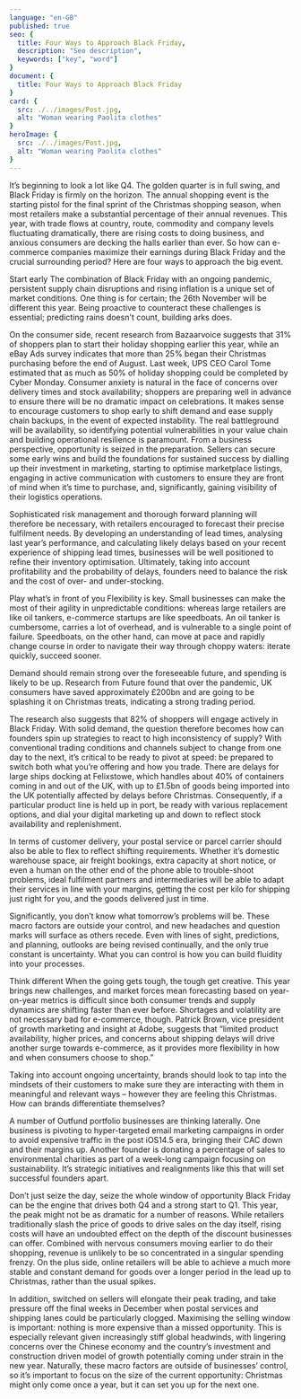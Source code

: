 ```yaml
---
language: "en-GB"
published: true
seo: {
  title: Four Ways to Approach Black Friday,
  description: "Seo description",
  keywords: ["key", "word"]
}
document: {
  title: Four Ways to Approach Black Friday
}
card: {
  src: ./../images/Post.jpg,
  alt: "Woman wearing Paolita clothes"
}
heroImage: {
  src: ./../images/Post.jpg,
  alt: "Woman wearing Paolita clothes"
}
---
```


It’s beginning to look a lot like Q4. The golden quarter is in full swing, and Black Friday is firmly on the horizon. The annual shopping event is the starting pistol for the final sprint of the Christmas shopping season, when most retailers make a substantial percentage of their annual revenues. This year, with trade flows at country, route, commodity and company levels fluctuating dramatically, there are rising costs to doing business, and anxious consumers are decking the halls earlier than ever. So how can e-commerce companies maximize their earnings during Black Friday and the crucial surrounding period? Here are four ways to approach the big event.

Start early
The combination of Black Friday with an ongoing pandemic, persistent supply chain disruptions and rising inflation is a unique set of market conditions. One thing is for certain; the 26th November will be different this year. Being proactive to counteract these challenges is essential; predicting rains doesn't count, building arks does.

On the consumer side, recent research from Bazaarvoice suggests that 31% of shoppers plan to start their holiday shopping earlier this year, while an eBay Ads survey indicates that more than 25% began their Christmas purchasing before the end of August. Last week, UPS CEO Carol Tome estimated that as much as 50% of holiday shopping could be completed by Cyber Monday. Consumer anxiety is natural in the face of concerns over delivery times and stock availability; shoppers are preparing well in advance to ensure there will be no dramatic impact on celebrations. 
It makes sense to encourage customers to shop early to shift demand and ease supply chain backups, in the event of expected instability. The real battleground will be availability, so identifying potential vulnerabilities in your value chain and building operational resilience is paramount. From a business perspective, opportunity is seized in the preparation. Sellers can secure some early wins and build the foundations for sustained success by dialling up their investment in marketing, starting to optimise marketplace listings, engaging in active communication with customers to ensure they are front of mind when it’s time to purchase, and, significantly, gaining visibility of their logistics operations.

Sophisticated risk management and thorough forward planning will therefore be necessary, with retailers encouraged to forecast their precise fulfilment needs. By developing an understanding of lead times, analysing last year’s performance, and calculating likely delays based on your recent experience of shipping lead times, businesses will be well positioned to refine their inventory optimisation. Ultimately, taking into account profitability and the probability of delays, founders need to balance the risk and the cost of over- and under-stocking.

Play what’s in front of you
Flexibility is key. Small businesses can make the most of their agility in unpredictable conditions: whereas large retailers are like oil tankers, e-commerce startups are like speedboats. An oil tanker is cumbersome, carries a lot of overhead, and is vulnerable to a single point of failure. Speedboats, on the other hand, can move at pace and rapidly change course in order to navigate their way through choppy waters: iterate quickly, succeed sooner. 

Demand should remain strong over the foreseeable future, and spending is likely to be up. Research from Future found that over the pandemic, UK consumers have saved approximately £200bn and are going to be splashing it on Christmas treats, indicating a strong trading period.

The research also suggests that 82% of shoppers will engage actively in Black Friday. With solid demand, the question therefore becomes how can founders spin up strategies to react to high inconsistency of supply? 
With conventional trading conditions and channels subject to change from one day to the next, it’s critical to be ready to pivot at speed: be prepared to switch both what you’re offering and how you trade. There are delays for large ships docking at Felixstowe, which handles about 40% of containers coming in and out of the UK, with up to £1.5bn of goods being imported into the UK potentially affected by delays before Christmas. Consequently, if a particular product line is held up in port, be ready with various replacement options, and dial your digital marketing up and down to reflect stock availability and replenishment. 

In terms of customer delivery, your postal service or parcel carrier should also be able to flex to reflect shifting requirements. Whether it’s domestic warehouse space, air freight bookings, extra capacity at short notice, or even a human on the other end of the phone able to trouble-shoot problems, ideal fulfilment partners and intermediaries will be able to adapt their services in line with your margins, getting the cost per kilo for shipping just right for you, and the goods delivered just in time. 

Significantly, you don’t know what tomorrow’s problems will be. These macro factors are outside your control, and new headaches and question marks will surface as others recede. Even with lines of sight, predictions, and planning, outlooks are being revised continually, and the only true constant is uncertainty. What you can control is how you can build fluidity into your processes.

Think different
When the going gets tough, the tough get creative. This year brings new challenges, and market forces mean forecasting based on year-on-year metrics is difficult since both consumer trends and supply dynamics are shifting faster than ever before. Shortages and volatility are not necessary bad for e-commerce, though. Patrick Brown, vice president of growth marketing and insight at Adobe, suggests that “limited product availability, higher prices, and concerns about shipping delays will drive another surge towards e-commerce, as it provides more flexibility in how and when consumers choose to shop.” 

Taking into account ongoing uncertainty, brands should look to tap into the mindsets of their customers to make sure they are interacting with them in meaningful and relevant ways – however they are feeling this Christmas. How can brands differentiate themselves? 

A number of Outfund portfolio businesses are thinking laterally. One business is pivoting to hyper-targeted email marketing campaigns in order to avoid expensive traffic in the post iOS14.5 era, bringing their CAC down and their margins up. Another founder is donating a percentage of sales to environmental charities as part of a week-long campaign focusing on sustainability. It’s strategic initiatives and realignments like this that will set successful founders apart.

Don’t just seize the day, seize the whole window of opportunity 
Black Friday can be the engine that drives both Q4 and a strong start to Q1. This year, the peak might not be as dramatic for a number of reasons. While retailers traditionally slash the price of goods to drive sales on the day itself, rising costs will have an undoubted effect on the depth of the discount businesses can offer. Combined with nervous consumers moving earlier to do their shopping, revenue is unlikely to be so concentrated in a singular spending frenzy. On the plus side, online retailers will be able to achieve a much more stable and constant demand for goods over a longer period in the lead up to Christmas, rather than the usual spikes. 

In addition, switched on sellers will elongate their peak trading, and take pressure off the final weeks in December when postal services and shipping lanes could be particularly clogged. Maximising the selling window is important: nothing is more expensive than a missed opportunity. This is especially relevant given increasingly stiff global headwinds, with lingering concerns over the Chinese economy and the country’s investment and construction driven model of growth potentially coming under strain in the new year. Naturally, these macro factors are outside of businesses’ control, so it’s important to focus on the size of the current opportunity: Christmas might only come once a year, but it can set you up for the next one.

